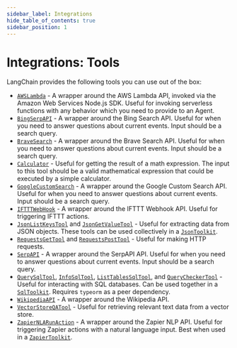 ```yaml
---
sidebar_label: Integrations
hide_table_of_contents: true
sidebar_position: 1
---
```



# Integrations: Tools

LangChain provides the following tools you can use out of the box:

- [`AWSLambda`][AWSLambda] - A wrapper around the AWS Lambda API, invoked via the Amazon Web Services Node.js SDK. Useful for invoking serverless functions with any behavior which you need to provide to an Agent.
- [`BingSerpAPI`][BingSerpAPI] - A wrapper around the Bing Search API. Useful for when you need to answer questions about current events. Input should be a search query.
- [`BraveSearch`][BraveSearch] - A wrapper around the Brave Search API. Useful for when you need to answer questions about current events. Input should be a search query.
- [`Calculator`][Calculator] - Useful for getting the result of a math expression. The input to this tool should be a valid mathematical expression that could be executed by a simple calculator.
- [`GoogleCustomSearch`][GoogleCustomSearch] - A wrapper around the Google Custom Search API. Useful for when you need to answer questions about current events. Input should be a search query.
- [`IFTTTWebHook`][IFTTTWebHook] - A wrapper around the IFTTT Webhook API. Useful for triggering IFTTT actions.
- [`JsonListKeysTool`][JsonListKeysTool] and [`JsonGetValueTool`][JsonGetValueTool] - Useful for extracting data from JSON objects. These tools can be used collectively in a [`JsonToolkit`][JsonToolkit].
- [`RequestsGetTool`][RequestsGetTool] and [`RequestsPostTool`][RequestsPostTool] - Useful for making HTTP requests.
- [`SerpAPI`][SerpAPI] - A wrapper around the SerpAPI API. Useful for when you need to answer questions about current events. Input should be a search query.
- [`QuerySqlTool`][QuerySqlTool], [`InfoSqlTool`][InfoSqlTool], [`ListTablesSqlTool`][ListTablesSqlTool], and [`QueryCheckerTool`][QueryCheckerTool] - Useful for interacting with SQL databases. Can be used together in a [`SqlToolkit`][SqlToolkit]. Requires `typeorm` as a peer dependency.
- [`WikipediaAPI`][WikipediaAPI] - A wrapper around the Wikipedia API.
- [`VectorStoreQATool`][VectorStoreQATool] - Useful for retrieving relevant text data from a vector store.
- [`ZapierNLARunAction`][ZapierNLARunAction] - A wrapper around the Zapier NLP API. Useful for triggering Zapier actions with a natural language input. Best when used in a [`ZapierToolkit`][ZapierToolkit].

[AWSLambda]: /docs/api/tools_aws_lambda/classes/AWSLambda
[BingSerpAPI]: /docs/api/tools/classes/BingSerpAPI
[BraveSearch]: /docs/api/tools/classes/BraveSearch
[Calculator]: /docs/api/tools_calculator/classes/Calculator
[GoogleCustomSearch]: /docs/api/tools/classes/GoogleCustomSearch
[IFTTTWebHook]: /docs/api/tools/classes/IFTTTWebHook
[JsonListKeysTool]: /docs/api/tools/classes/JsonListKeysTool
[JsonGetValueTool]: /docs/api/tools/classes/JsonGetValueTool
[JsonToolkit]: ../../toolkits/json
[RequestsGetTool]: /docs/api/tools/classes/RequestsGetTool
[RequestsPostTool]: /docs/api/tools/classes/RequestsPostTool
[SerpAPI]: /docs/api/tools/classes/SerpAPI
[QuerySqlTool]: /docs/api/tools_sql/classes/QuerySqlTool
[InfoSqlTool]: /docs/api/tools_sql/classes/InfoSqlTool
[ListTablesSqlTool]: /docs/api/tools_sql/classes/ListTablesSqlTool
[QueryCheckerTool]: /docs/api/tools_sql/classes/QueryCheckerTool
[SqlToolkit]: ../../toolkits/sql
[WikipediaAPI]: /docs/api/tools/classes/WikipediaAPI
[VectorStoreQATool]: /docs/api/tools/classes/VectorStoreQATool
[ZapierNLARunAction]: /docs/api/tools/classes/ZapierNLARunAction
[ZapierToolkit]: ../zapier_agent
